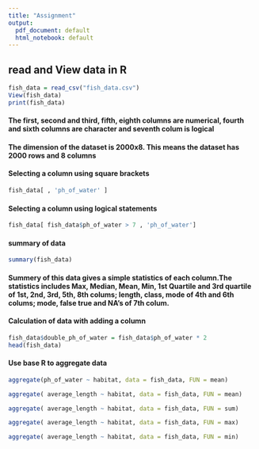 ```yaml
---
title: "Assignment"
output:
  pdf_document: default
  html_notebook: default
---
```

## read and View data in R

```r
fish_data = read_csv("fish_data.csv")
View(fish_data)
print(fish_data)
```


#### The first, second and third, fifth, eighth columns are  numerical, fourth and sixth columns are character and seventh colum is logical

#### The dimension of the dataset is  2000x8. This means the dataset has 2000 rows and 8 columns



#### Selecting a column using square brackets

```r
fish_data[ , 'ph_of_water' ]
```
#### Selecting a column using  logical statements


```r
fish_data[ fish_data$ph_of_water > 7 , 'ph_of_water']
```

#### summary of data


```r
summary(fish_data)
```
#### Summery of this data gives a simple statistics of each column.The statistics includes Max, Median, Mean, Min, 1st Quartile and 3rd quartile of 1st, 2nd, 3rd, 5th, 8th colums; length, class, mode of 4th and 6th colums; mode, false true and  NA's of 7th colum.

#### Calculation of data with adding a column


```r
fish_data$double_ph_of_water = fish_data$ph_of_water * 2
head(fish_data)
```



#### Use base R to aggregate data

```r
aggregate(ph_of_water ~ habitat, data = fish_data, FUN = mean)
```


```r
aggregate( average_length ~ habitat, data = fish_data, FUN = mean)

```

```r
aggregate( average_length ~ habitat, data = fish_data, FUN = sum)

```

```r
aggregate( average_length ~ habitat, data = fish_data, FUN = max)
```

```r
aggregate( average_length ~ habitat, data = fish_data, FUN = min)
```






